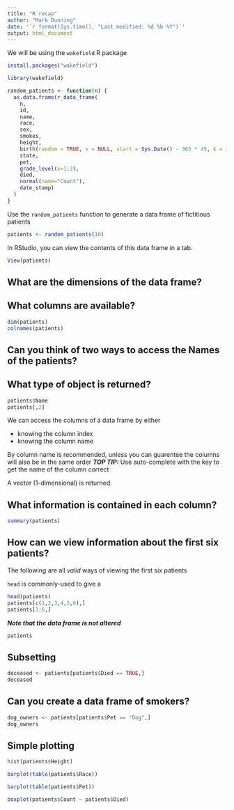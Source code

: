 ```yaml
---
title: "R recap"
author: "Mark Dunning"
date: '`r format(Sys.time(), "Last modified: %d %b %Y")`'
output: html_document
---
```


We will be using the `wakefield` R package

```r
install.packages("wakefield")
```



```r
library(wakefield)
```


```r
random_patients <- function(n) {
  as.data.frame(r_data_frame(
    n,
    id,
    name,
    race,
    sex,
    smokes,
    height,
    birth(random = TRUE, x = NULL, start = Sys.Date() - 365 * 45, k = 365*2,by = "1 days"),
    state,
    pet,
    grade_level(x=1:3),
    died,    
    normal(name="Count"),
    date_stamp)
  )
}

```


Use the `random_patients` function to generate a data frame of fictitious patients

```r
patients <- random_patients(10)
```

In RStudio, you can view the contents of this data frame in a tab.

```r
View(patients)
```

## What are the dimensions of the data frame?

## What columns are available?

```r
dim(patients)
colnames(patients)
```

## Can you think of two ways to access the Names of the patients?
## What type of object is returned?

```r
patients$Name
patients[,2]
```

We can access the columns of a data frame by either

- knowing the column index
- knowing the column name

By column name is recommended, unless you can guarentee the columns will also be in the same order
***TOP TIP:*** Use auto-complete with the <TAB> key to get the name of the column correct

A vector (1-dimensional) is returned.

## What information is contained in each column?

```r
summary(patients)
```

## How can we view information about the first six patients?

The following are all *valid* ways of viewing the first six patients

`head` is commonly-used to give a 

```r
head(patients)
patients[c(1,2,3,4,5,6),]
patients[1:6,]
```

***Note that the data frame is not altered***

```r
patients
```


## Subsetting

```r
deceased <- patients[patients$Died == TRUE,]
deceased
```

## Can you create a data frame of smokers?


```r
dog_owners <- patients[patients$Pet == "Dog",]
dog_owners
```


## Simple plotting

```r
hist(patients$Height)
```

```r
barplot(table(patients$Race))
```

```r
barplot(table(patients$Pet))
```


```r
boxplot(patients$Count ~ patients$Died)
```

